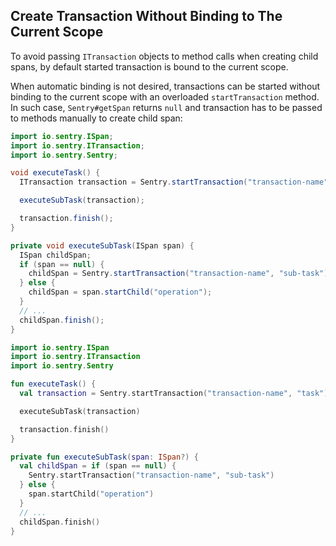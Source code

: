 ## Create Transaction Without Binding to The Current Scope

To avoid passing `ITransaction` objects to method calls when creating child spans, by default started transaction is bound to the current scope.

When automatic binding is not desired, transactions can be started without binding to the current scope with an overloaded `startTransaction` method. In such case, `Sentry#getSpan` returns `null` and transaction has to be passed to methods manually to create child span:

```java {tabTitle:Java}
import io.sentry.ISpan;
import io.sentry.ITransaction;
import io.sentry.Sentry;

void executeTask() {
  ITransaction transaction = Sentry.startTransaction("transaction-name", "task", false);

  executeSubTask(transaction);

  transaction.finish();
}

private void executeSubTask(ISpan span) {
  ISpan childSpan;
  if (span == null) {
    childSpan = Sentry.startTransaction("transaction-name", "sub-task");
  } else {
    childSpan = span.startChild("operation");
  }
  // ...
  childSpan.finish();
}
```

```kotlin {tabTitle:Kotlin}
import io.sentry.ISpan
import io.sentry.ITransaction
import io.sentry.Sentry

fun executeTask() {
  val transaction = Sentry.startTransaction("transaction-name", "task")

  executeSubTask(transaction)

  transaction.finish()
}

private fun executeSubTask(span: ISpan?) {
  val childSpan = if (span == null) {
    Sentry.startTransaction("transaction-name", "sub-task")
  } else {
    span.startChild("operation")
  }
  // ...
  childSpan.finish()
}
```
